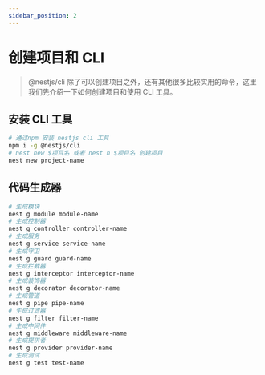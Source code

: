 ```yaml
---
sidebar_position: 2
---
```


# 创建项目和 CLI

> @nestjs/cli 除了可以创建项目之外，还有其他很多比较实用的命令，这里我们先介绍一下如何创建项目和使用 CLI 工具。

## 安装 CLI 工具

```bash
# 通过npm 安装 nestjs cli 工具
npm i -g @nestjs/cli
# nest new $项目名 或者 nest n $项目名 创建项目
nest new project-name
```

## 代码生成器

```bash
# 生成模块
nest g module module-name
# 生成控制器
nest g controller controller-name
# 生成服务
nest g service service-name
# 生成守卫
nest g guard guard-name
# 生成拦截器
nest g interceptor interceptor-name
# 生成装饰器
nest g decorator decorator-name
# 生成管道
nest g pipe pipe-name
# 生成过滤器
nest g filter filter-name
# 生成中间件
nest g middleware middleware-name
# 生成提供者
nest g provider provider-name
# 生成测试
nest g test test-name
```
